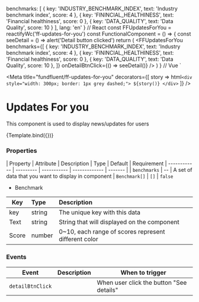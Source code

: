 
  benchmarks: [
    {
      key: 'INDUSTRY_BENCHMARK_INDEX',
      text: 'Industry benchmark index',
      score: 4
    },
    {
      key: 'FININCIAL_HEALTHINESS',
      text: 'Financial healthiness',
      score: 0
    },
    {
      key: 'DATA_QUALITY',
      text: 'Data Quality',
      score: 10
    }
  ],
  lang: 'en'
}
// React
const FFUpdatesForYou = reactifyWc('ff-updates-for-you')
const FunctionalComponent = () => {
  const seeDetail = () => alert('Detail button clicked')
  return (
    <FFUpdatesForYou
      benchmarks={[
        {
          key: 'INDUSTRY_BENCHMARK_INDEX',
          text: 'Industry benchmark index',
          score: 4
        },
        {
          key: 'FININCIAL_HEALTHINESS',
          text: 'Financial healthiness',
          score: 0
        },
        {
          key: 'DATA_QUALITY',
          text: 'Data Quality',
          score: 10
        },
      ]}
      onDetailBtnClick={() => seeDetail()}
    />
  )
}
// Vue
<template>
  <div>
    <ff-updates-for-you
      :benchmarks.prop="[
        {
          key: 'INDUSTRY_BENCHMARK_INDEX',
          text: 'Industry benchmark index',
          score: 4
        },
        {
          key: 'FININCIAL_HEALTHINESS',
          text: 'Financial healthiness',
          score: 0
        },
        {
          key: 'DATA_QUALITY',
          text: 'Data Quality',
          score: 10
        },
      ]"
      @detailBtnClick="seeDetail"
    />
  </div>
</template>
<script>
  methods: {
    seeDetail () {
      alert('Click see detail')
    }
  }
}
</script>
`

<Meta
  title="fundfluent/ff-updates-for-you"
  decorators={[
    story => html`
      <div style="width: 300px; border: 1px grey dashed;">
        ${story()}
      </div>
    `
  ]}
/>

# Updates For you

This component is used to display news/updates for users

<Preview mdxSource={code}>
  <Story
    name="default"
    args={args}
  >
    {Template.bind({})}
  </Story>
</Preview>

### Properties

| Property     | Attribute | Description | Type          | Default | Requirement
| ------------ | --------- | ----------- | ------------- | ------- |
| `benchmarks` | --        | A set of data that you want to display in component     | `Benchmark[]` | `[]`    | `false`

- Benchmark

Key | Type | Description
--|:--|:--
key | string | The unique key with this data
Text | string | String that will displayed on the component
Score | number | 0~10, each range of scores represent different color

### Events

| Event            | Description | When to trigger               |
| ---------------- | ----------- | ------------------ |
| `detailBtnClick` |             | When user click the button "See details" |
